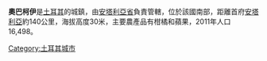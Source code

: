 {{Unreferenced|time=2021-03-02T20:45:19+00:00}}
'''奧巴柯伊'''是[[土耳其|土耳其]]的城鎮，由[[安塔利亞省|安塔利亞省]]負責管轄，位於該國南部，距離首府[[安塔利亞|安塔利亞]]約140公里，海拔高度30米，主要農產品有柑橘和蘋果，2011年人口16,498。

{{Turkey-geo-stub}}
[[Category:土耳其城市|Category:土耳其城市]]